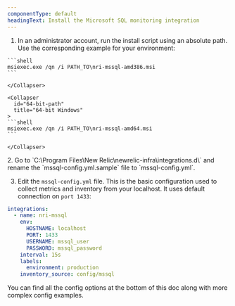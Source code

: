 ```yaml
---
componentType: default
headingText: Install the Microsoft SQL monitoring integration
---
```



1. In an administrator account, run the install script using an absolute path. Use the corresponding example for your environment:

  <CollapserGroup>
    <Collapser
      id="32-bit-path"
      title="32-bit Windows"
    >

    ```shell
    msiexec.exe /qn /i PATH_TO\nri-mssql-amd386.msi
    ```

    </Collapser>

    <Collapser
      id="64-bit-path"
      title="64-bit Windows"
    >
    ```shell
    msiexec.exe /qn /i PATH_TO\nri-mssql-amd64.msi
    ```

    </Collapser>
  </CollapserGroup>
2. Go to `C:\Program Files\New Relic\newrelic-infra\integrations.d\` and rename the `mssql-config.yml.sample` file to `mssql-config.yml`.

3. Edit the `mssql-config.yml` file. This is the basic configuration used to collect metrics and inventory from your localhost. It uses default connection on `port 1433`:

  ```yml
  integrations:
    - name: nri-mssql
      env:
        HOSTNAME: localhost
        PORT: 1433
        USERNAME: mssql_user
        PASSWORD: mssql_password
      interval: 15s
      labels:
        environment: production
      inventory_source: config/mssql
  ```

You can find all the config options at the bottom of this doc along with more complex config examples.

